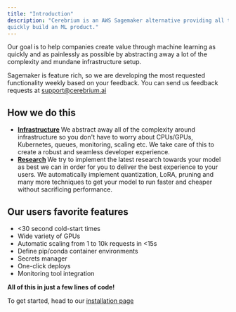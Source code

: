 ```yaml
---
title: "Introduction"
description: "Cerebrium is an AWS Sagemaker alternative providing all the features you need to
quickly build an ML product."
---
```


Our goal is to help companies create value through machine learning as quickly and as painlessly as possible by abstracting away a lot of the complexity and mundane infrastructure setup.

Sagemaker is feature rich, so we are developing the most requested functionality
weekly based on your feedback. You can send us feedback requests at
[support@cerebrium.ai](mailto:support@cerebrium.ai)

## How we do this

- <b>
    <u>Infrastructure</u>
  </b>
  We abstract away all of the complexity around infrastructure so you don't have
  to worry about CPUs/GPUs, Kubernetes, queues, monitoring, scaling etc. We take
  care of this to create a robust and seamless developer experience.
- <b>
    <u>Research</u>
  </b>
  We try to implement the latest research towards your model as best we can in order
  for you to deliver the best experience to your users. We automatically implement
  quantization, LoRA, pruning and many more techniques to get your model to run faster
  and cheaper without sacrificing performance.

## Our users favorite features

- \<30 second cold-start times
- Wide variety of GPUs
- Automatic scaling from 1 to 10k requests in \<15s
- Define pip/conda container environments
- Secrets manager
- One-click deploys
- Monitoring tool integration

<b>All of this in just a few lines of code!</b>

To get started, head to our [installation page](/installation)